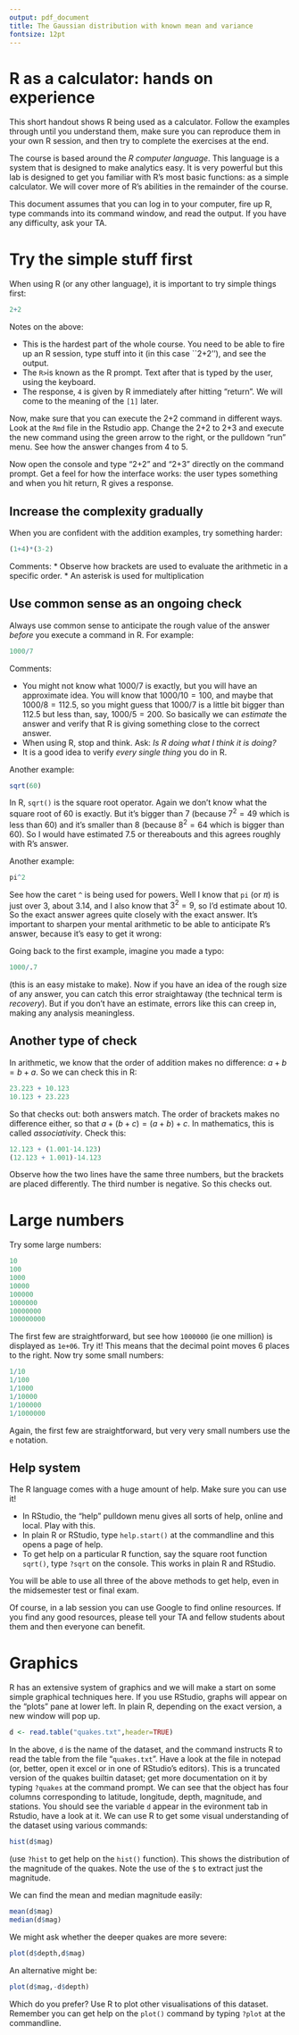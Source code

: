```yaml
---
output: pdf_document
title: The Gaussian distribution with known mean and variance
fontsize: 12pt
---
```


# R as a calculator: hands on experience

This short handout shows R being used as a calculator.  Follow the
examples through until you understand them, make sure you can
reproduce them in your own R session, and then try to complete the
exercises at the end.
       
The course is based around the _R computer language_.  This language
is a system that is designed to make analytics easy.  It is very
powerful but this lab is designed to get you familiar with R's most
basic functions: as a simple calculator.  We will cover more of R's
abilities in the remainder of the course.

This document assumes that you can log in to your computer, fire up R,
type commands into its command window, and read the output.  If you
have any difficulty, ask your TA.



# Try the simple stuff first

When using R (or any other language), it is important to try simple
things first:

```r
2+2
```

Notes on the above:

* This is the hardest part of the whole course.  You need to be
  able to fire up an R session, type stuff into it (in this case
  ``2+2''), and see the output.
* The ```R>```is known as the R prompt.  Text after that is
  typed by the user, using the keyboard.
* The response, ```4``` is given by R immediately after hitting "return".
  We will come to the   meaning of the ```[1]``` later.


Now, make sure that you can execute the 2+2 command in different ways.
Look at the ```Rmd``` file in the Rstudio app.  Change the 2+2 to 2+3
and execute the new command using the green arrow to the right, or the
pulldown "run" menu.  See how the answer changes from 4 to 5.

Now open the console and type "2+2" and "2+3" directly on the command
prompt.  Get a feel for how the interface works: the user types
something and when you hit return, R gives a response.

## Increase the complexity gradually

When you are confident with the addition examples, try something harder:

```r
(1+4)*(3-2)
```

Comments:
* Observe how brackets are used to evaluate the arithmetic in a specific order.
* An asterisk is used for multiplication

## Use common sense as an ongoing check

Always use common sense to anticipate the rough value of the answer
_before_ you execute a command in R.  For example:

```r
1000/7
```

Comments: 

* You might not know what $1000/7$ is exactly, but you will have
  an approximate idea.  You will know that $1000/10=100$, and maybe
  that $1000/8=112.5$, so you might guess that $1000/7$ is a little
  bit bigger than 112.5 but less than, say, $1000/5=200$.  So
  basically we can *estimate* the answer and verify that R is
  giving something close to the correct answer.
* When using R, stop and think.  Ask: _Is R doing what I think
  it is doing?_
* It is a good idea to verify _every single thing_ you do in R.


Another example:


```r
sqrt(60)
```

In R, ```sqrt()``` is the square root operator.  Again we don't know
what the square root of 60 is exactly.  But it's bigger than 7
(because $7^2=49$ which is less than 60) and it's smaller than 8
(because $8^2=64$ which is bigger than 60).  So I would have estimated
7.5 or thereabouts and this agrees roughly with R's answer.

Another example:


```r
pi^2
```

See how the caret ```^``` is being used for powers.  Well I know that
```pi``` (or $\pi$) is just over 3, about 3.14, and I also know that
$3^2=9$, so I'd estimate about 10.  So the exact answer agrees quite
closely with the exact answer.
It's important to sharpen your mental arithmetic to be able to
anticipate R's answer, because it's easy to get it wrong:

Going back to the first example, imagine you made a typo:

```r
1000/.7
```

(this is an easy mistake to make).  Now if you have an idea of the
rough size of any answer, you can catch this error straightaway (the
technical term is _recovery_).  But if you don't have an estimate,
errors like this can creep in, making any analysis meaningless.


## Another type of check


In arithmetic, we know that the order of addition makes no difference:
$a+b=b+a$.  So we can check this in R:


```r
23.223 + 10.123
10.123 + 23.223
```

So that checks out: both answers match.  The order of brackets makes
no difference either, so that $a+(b+c) = (a+b)+c$.  In mathematics,
this is called *associativity*. Check this:

```r
12.123 + (1.001-14.123)
(12.123 + 1.001)-14.123
```

Observe how the two lines have the same three numbers, but the
brackets are placed differently.  The third number is negative.  So
this checks out.


# Large numbers

Try some large numbers:

```r
10
100
1000
10000
100000
1000000
10000000
100000000
```

The first few are straightforward, but see how ```1000000``` (ie one
million) is displayed as ```1e+06```.  Try it!  This means that the
decimal point moves 6 places to the right.  Now try some small
numbers:

```r
1/10
1/100
1/1000
1/10000
1/100000
1/1000000
```

Again, the first few are straightforward, but very very small numbers
use the ```e``` notation.

## Help system

The R language comes with a huge amount of help.  Make sure you can
use it!

* In RStudio, the "help" pulldown menu gives all sorts of help, online
and local. Play with this.
* In plain R or RStudio, type ```help.start()``` at the commandline and
this opens a page of help.
* To get help on a particular R function, say the square root function
```sqrt()```, type ```?sqrt``` on the console.  This works in plain R
and RStudio.


You will be able to use all three of the above methods to get help,
even in the midsemester test or final exam. 

Of course, in a lab session you can use Google to find online
resources.  If you find any good resources, please tell your TA and
fellow students about them and then everyone can benefit.

# Graphics

R has an extensive system of graphics and we will make a start on some
simple graphical techniques here.  If you use RStudio, graphs will
appear on the "plots" pane at lower left.  In plain R, depending on
the exact version, a new window will pop up.


```r
d <- read.table("quakes.txt",header=TRUE)
```

In the above, ```d``` is the name of the dataset, and the command
instructs R to read the table from the file "```quakes.txt```".  Have
a look at the file in notepad (or, better, open it excel or in one of
RStudio's editors).  This is a truncated version of the quakes builtin
dataset; get more documentation on it by typing ```?quakes``` at the
command prompt.  We can see that the object has four columns
corresponding to latitude, longitude, depth, magnitude, and stations.
You should see the variable ```d``` appear in the evironment tab in
Rstudio, have a look at it.  We can use R to get some visual
understanding of the dataset using various commands:


```r
hist(d$mag)
```

(use ```?hist``` to get help on the ```hist()``` function).  This
shows the distribution of the magnitude of the quakes.  Note the use
of the ```$``` to extract just the magnitude.

We can find the mean and median magnitude easily:


```r
mean(d$mag)
median(d$mag)
```

We might ask whether the deeper quakes are more severe:


```r
plot(d$depth,d$mag)
```

An alternative might be:

```r
plot(d$mag,-d$depth)
```


Which do you prefer?  Use R to plot other visualisations of this
dataset.  Remember you can get help on the ```plot()``` command by
typing ```?plot``` at the commandline.
